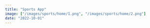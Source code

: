 ```yaml
---
title: "Sports App"
image: ["/images/sports/home/1.png", "/images/sports/home/2.png"]
date: "2022-10-01"
---
```


<Header title="Sports App" img="/images/sports/1.png" alt="Sports Picture" />
<List
  tec={["NextJS"]}
  lib={["TailwindCSS", "GraphQL", "MongoDB"]}
  year="2022"
  client="common:own-project"
  website="https://nextjs-sports-app.vercel.app"
  repo="https://github.com/AguzzDev/nextjs-sports-app"
/>
<Galery
  imgs={[
    "/images/sports/1.png",
    "/images/sports/2.png",
    "/images/sports/3.png",
    "/images/sports/4.png",
    "/images/sports/5.png",
    "/images/sports/6.png",
  ]}
  alt="Sports App"
/>
